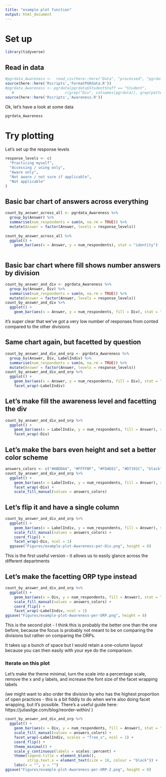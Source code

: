 ```yaml
---
title: "example plot function"
output: html_document
---
```


# Set up
```r
library(tidyverse)
```

## Read in data
```r
#pgrdata_Awareness <-  read_csv(here::here("Data", "processed", "pgrdata_Awareness.csv"))
source(here::here('Rscripts','FormatPGRdata.R'))
#pgrdata_Awareness <- pgrdata[pgrdata$StudentStaff == "Student",  
   #                       c(grep("Div", colnames(pgrdata)), grep(pattern="^Awareness", x=colnames(pgrdata)))]
source(here::here('Rscripts','Awareness.R'))
```


Ok, let's have a look at some data

```r
pgrdata_Awareness
```

# Try plotting
Let's set up the response levels

```r
response_levels <- c(
  "Practicing myself",
  "Accessing / using only",
  "Aware only",
  "Not aware / not sure if applicable",
  "Not applicable"
)
```

## Basic bar chart of answers across everything
```r
count_by_answer_across_all <- pgrdata_Awareness %>% 
  group_by(Answer) %>%
  summarise(num_respondents = sum(n, na.rm = TRUE)) %>% 
  mutate(Answer = factor(Answer, levels = response_levels))
  
count_by_answer_across_all %>% 
  ggplot() +
    geom_bar(aes(x = Answer, y = num_respondents), stat = "identity")
  
```

## Basic bar chart where fill shows number answers by division
```r
count_by_answer_and_div <- pgrdata_Awareness %>% 
  group_by(Answer, Div) %>%
  summarise(num_respondents = sum(n, na.rm = TRUE)) %>% 
  mutate(Answer = factor(Answer, levels = response_levels))
count_by_answer_and_div %>% 
  ggplot() +
    geom_bar(aes(x = Answer, y = num_respondents, fill = Div), stat = "identity")
```

it's super clear that we've got a very low number of responses from conted compared to the other divisions

## Same chart again, but facetted by question
```r
count_by_answer_and_div_and_orp <- pgrdata_Awareness %>% 
  group_by(Answer, Div, LabelIndiv) %>%
  summarise(num_respondents = sum(n, na.rm = TRUE)) %>% 
  mutate(Answer = factor(Answer, levels = response_levels))
count_by_answer_and_div_and_orp %>% 
  ggplot() +
    geom_bar(aes(x = Answer, y = num_respondents, fill = Div), stat = "identity") +
    facet_wrap(~LabelIndiv)
```


## Let's make fill the awareness level and facetting the div
```r
count_by_answer_and_div_and_orp %>% 
  ggplot() +
    geom_bar(aes(x = LabelIndiv, y = num_respondents, fill = Answer), stat = "identity") +
    facet_wrap(~Div)
```

## Let's make the bars even height and set a better color scheme
```r
answers_colors <- c("#ABDDA4", "#FFFFBF", "#FDAE61", "#D7191C", "black")
count_by_answer_and_div_and_orp %>% 
  ggplot() +
    geom_bar(aes(x = LabelIndiv, y = num_respondents, fill = Answer), stat = "identity", position = "fill") +
    facet_wrap(~Div) +
    scale_fill_manual(values = answers_colors)
```

## Let's flip it and have a single column 
```r
count_by_answer_and_div_and_orp %>% 
  ggplot() +
    geom_bar(aes(x = LabelIndiv, y = num_respondents, fill = Answer), stat = "identity", position = "fill") +
    scale_fill_manual(values = answers_colors) +
    coord_flip() +
    facet_wrap(~Div, ncol = 1)
  ggsave("Figures/example-plot-Awareness-per-Div.png", height = 8)  
```
This is the first useful version - it allows us to easily glance across the different departments

## Let's make the facetting ORP type instead
```r
count_by_answer_and_div_and_orp %>% 
  ggplot() +
    geom_bar(aes(x = Div, y = num_respondents, fill = Answer), stat = "identity", position = "fill") +
    scale_fill_manual(values = answers_colors) +
    coord_flip() +
    facet_wrap(~LabelIndiv, ncol = 1)
ggsave("Figures/example-plot-Awareness-per-ORP.png", height = 8)  
```

This is the second plot - I think this is probably the better one than the one before, because the focus is probably not meant to be on comparing the divisions but rather on comparing the ORPs.

It takes up a bunch of space but I would retain a one-column layout because you can then easily with your eye do the comparison.

### Iterate on this plot
Let's make the theme minimal, turn the scale into a percentage scale, remove the x and y labels, and increase the font size of the facet wrapping labels

(we might want to also order the division by who has the highest proportion of open practices - this is a bit fiddly to do when we're also doing facet wrapping, but it's possible. There's a useful guide here: https://juliasilge.com/blog/reorder-within/ )


```r
count_by_answer_and_div_and_orp %>% 
  ggplot() +
    geom_bar(aes(x = Div, y = num_respondents, fill = Answer), stat = "identity", position = "fill") +
    scale_fill_manual(values = answers_colors) +
    facet_wrap(~LabelIndiv, scales = "free_x", ncol = 1) +
    coord_flip() +
    theme_minimal() +
    scale_y_continuous(labels = scales::percent) +
    theme(legend.title = element_blank(),
          strip.text.x = element_text(size = 10, colour = "black")) +
    labs(x = "", y = "")
ggsave("Figures/example-plot-Awareness-per-ORP-2.png", height = 8)
```